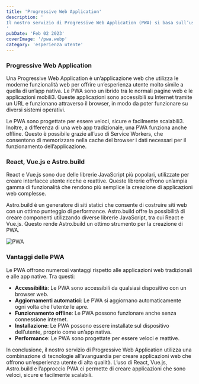 ```yaml
---
title: 'Progressive Web Application'
description: '
Il nostro servizio di Progressive Web Application (PWA) si basa sull’uso di tecnologie all’avanguardia come React, Vue.js e Astro.build. Queste tecnologie ci permettono di creare applicazioni web che offrono un’esperienza utente simile a quella di un’applicazione mobile.
'
pubDate: 'Feb 02 2023'
coverImage: '/pwa.webp'
category: 'esperienza utente'
---
```



### Progressive Web Application
Una Progressive Web Application è un’applicazione web che utilizza le moderne funzionalità web per offrire un’esperienza utente molto simile a quella di un’app nativa. Le PWA sono un ibrido tra le normali pagine web e le applicazioni mobili3. Queste applicazioni sono accessibili su Internet tramite un URL e funzionano attraverso il browser, in modo da poter funzionare su diversi sistemi operativi.

Le PWA sono progettate per essere veloci, sicure e facilmente scalabili3. Inoltre, a differenza di una web app tradizionale, una PWA funziona anche offline. Questo è possibile grazie all’uso di Service Workers, che consentono di memorizzare nella cache del browser i dati necessari per il funzionamento dell’applicazione.

### React, Vue.js e Astro.build
React e Vue.js sono due delle librerie JavaScript più popolari, utilizzate per creare interfacce utente ricche e reattive. Queste librerie offrono un’ampia gamma di funzionalità che rendono più semplice la creazione di applicazioni web complesse.

Astro.build è un generatore di siti statici che consente di costruire siti web con un ottimo punteggio di performance. Astro.build offre la possibilità di creare componenti utilizzando diverse librerie JavaScript, tra cui React e Vue.js. Questo rende Astro.build un ottimo strumento per la creazione di PWA.



<img src="/pwa2.webp" alt="PWA" />

### Vantaggi delle PWA
Le PWA offrono numerosi vantaggi rispetto alle applicazioni web tradizionali e alle app native. Tra questi:

- **Accessibilità**: Le PWA sono accessibili da qualsiasi dispositivo con un browser web.
- **Aggiornamenti automatici**: Le PWA si aggiornano automaticamente ogni volta che l’utente le apre.
-  **Funzionamento offline**: Le PWA possono funzionare anche senza connessione internet.
-  **Installazione**: Le PWA possono essere installate sul dispositivo dell’utente, proprio come un’app nativa.
- **Performance**: Le PWA sono progettate per essere veloci e reattive.

In conclusione, il nostro servizio di Progressive Web Application utilizza una combinazione di tecnologie all’avanguardia per creare applicazioni web che offrono un’esperienza utente di alta qualità. L’uso di React, Vue.js, Astro.build e l’approccio PWA ci permette di creare applicazioni che sono veloci, sicure e facilmente scalabili.
